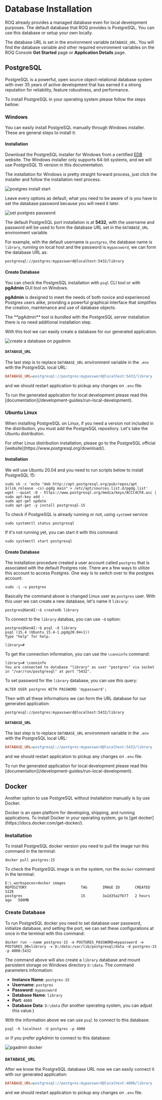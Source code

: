 
# Database Installation

ROQ already provides a managed database even for local development purposes. The default database that ROQ provides is PostgreSQL. You can use this database or setup your own locally. 

The database URL is set in the environment variable `DATABASE_URL`. You will find the database variable and other required environment variables on the ROQ Console **Get Started** page or **Application Details** page. 

## PostgreSQL

PostgreSQL is a powerful, open source object-relational database system with over 35 years of active development that has earned it a strong reputation for reliability, feature robustness, and performance.

To install PostgreSQL in your operating system please follow the steps bellow:

### Windows

You can easily install PostgreSQL manually through Windows installer. These are general steps to install it:

#### Installation

Download the PostgreSQL installer for Windows from a certified [EDB](https://www.enterprisedb.com/downloads/postgres-postgresql-downloads) website. The Windows installer only supports 64-bit systems, and we will use PostgreSQL 15 version in this documentation.

The installation for Windows is pretty straight forward process, just click the installer and follow the installation next process.

![postgres install start](/postgresql-install-1.png)

Leave every options as default, what you need to be aware of is you have to set the database password because you will need it later.

![set postgres password](/postgresql-install-password.png)

The default PostgreSQL port installation is at **5432**, with the username and password will be used to form the database URL set in the `DATABASE_URL` environment variable. 

For example, with the default username is `postgres`, the database name is `library`, running on local host and the password is `mypassword`, we can form the database URL as:

```shell
postgresql://postgres:mypassword@localhost:5432/library
```

#### Create Database

You can check the PostgreSQL installation with `psql` CLI tool or with **pgAdmin** GUI tool on Windows.

**pgAdmin** is designed to meet the needs of both novice and experienced Postgres users alike, providing a powerful graphical interface that simplifies the creation, maintenance and use of database objects.

<Callout type="info">
The **pgAdmin** tool is bundled with the PostgreSQL server installation there is no need additional installation step.
</Callout>

With this tool we can easily create a database for our generated application.

![create a database on pgadmin](/pgadmin-create-db.png)

#### `DATABASE_URL`

The last step is to replace `DATABASE_URL` environment variable in the `.env` with the PostgreSQL local URL:

```ini
DATABASE_URL=postgresql://postgres:mypassword@localhost:5432/library
```

and we should restart application to pickup any changes on `.env` file.

<Callout type="info">
To run the generated application for local development please read this [documentation](/development-guides/run-local-development).
</Callout>


### Ubuntu Linux

When installing PostgreSQL on Linux, if you need a version not included in the distribution, you must add the PostgreSQL repository. Let's take the Ubuntu distribution.

<Callout type="info">
For other Linux distribution installation, please go to the PostgreSQL official [website](https://www.postgresql.org/download/).
</Callout>

#### Installation

We will use Ubuntu 20.04 and you need to run scripts below to install PostgreSQL 15:

```shell
sudo sh -c 'echo "deb http://apt.postgresql.org/pub/repos/apt $(lsb_release -cs)-pgdg main" > /etc/apt/sources.list.d/pgdg.list'
wget --quiet -O - https://www.postgresql.org/media/keys/ACCC4CF8.asc | sudo apt-key add -
sudo apt-get update
sudo apt-get -y install postgresql-15
```

To check if PostgreSQL is already running or not, using `systemd` service:

```shell
sudo systemctl status postgresql
```

If it's not running yet, you can start it with this command:

```shell
sudo systemctl start postgresql
```

#### Create Database

The installation procedure created a user account called `postgres` that is associated with the default Postgres role. There are a few ways to utilize this account to access Postgres. One way is to switch over to the postgres account:

```shell
sudo -i -u postgres
```
Basically the command above is changed Linux user as `postgres` user. With this user we can create  a new database, let's name it `library`:

```shell
postgres@GenAI:~$ createdb library
```
To connect to the `library` databas, you can use `-d` option:

```shell
postgres@GenAI:~$ psql -d library
psql (15.4 (Ubuntu 15.4-1.pgdg20.04+1))
Type "help" for help.

library=#
```

To get the connection information, you can use the `\conninfo` command:

```shell
library=# \conninfo
You are connected to database "library" as user "postgres" via socket in "/var/run/postgresql" at port "5432". 
```

To set password for the `library` database, you can use this query:

```shell
ALTER USER postgres WITH PASSWORD 'mypassword';
```

Then with all these informations we can form the URL database for our generated application:

```shell
postgresql://postgres:mypassword@localhost:5432/library
```

#### `DATABASE_URL`

The last step is to replace `DATABASE_URL` environment variable in the `.env` with the PostgreSQL local URL:

```ini
DATABASE_URL=postgresql://postgres:mypassword@localhost:5432/library
```

and we should restart application to pickup any changes on `.env` file.

<Callout type="info">
To run the generated application for local development please read this [documentation](/development-guides/run-local-development).
</Callout>


## Docker

Another option to use PostgreSQL without installation manually is by use Docker. 

<Callout type="info">
Docker is an open platform for developing, shipping, and running applications. To install Docker in your operating system, go to [get docker](https://docs.docker.com/get-docker/).
</Callout>

### Installation

To install PostgreSQL docker version you need to pull the image run this command in the terminal:

```shell
docker pull postgres:15
```
To check the PostgreSQL image is on the system, run the `docker` command in the terminal:

```shell
E:\_workspaces>docker images
REPOSITORY                         TAG       IMAGE ID       CREATED       SIZE
postgres                           15        3a1d35a2fb77   2 hours ago   586MB
```

### Create Database 

To run PostgreSQL docker you need to set database user password, initialize database, and setting the port, we can set these configurations at once in the terminal with this command:

```shell
docker run --name postgres-15 -e POSTGRES_PASSWORD=mypassword -e POSTGRES_DB=library -v D:/data:/var/lib/postgresql/data -d postgres:15 -p 4000:5432
```
The command above will also create a `library` database and mount persistent storage on Windows directory `D:\data`. The command parameters information:

- **Instance Name**: `postgres-15`
- **Username**: `postgres`
- **Password**: `mypassword`
- **Database Name**: `library`
- **Port**: `4000`
- **Database Data**: `D:\data` (for another operating system, you can adjust this value.)

With the information above we can use `psql` to connect to this database:

```shell
psql -h localhost -U postgres -p 4000
```

or if you prefer pgAdmin to connect to this database:

![pgadmin docker](/pgadmin-docker.png)

### `DATABASE_URL`

After we know the PostgreSQL database URL now we can easily connect it with our generated application:


```ini
DATABASE_URL=postgresql://postgres:mypassword@localhost:4000/library
```

and we should restart application to pickup any changes on `.env` file.